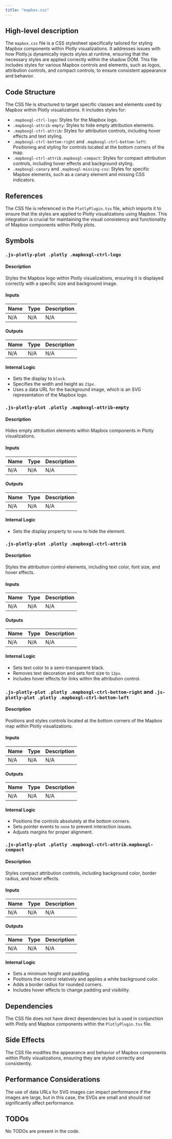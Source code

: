 ```yaml
---
title: "mapbox.css"
---
```


## High-level description

The `mapbox.css` file is a CSS stylesheet specifically tailored for styling Mapbox components within Plotly visualizations. It addresses issues with how Plotly.js dynamically injects styles at runtime, ensuring that the necessary styles are applied correctly within the shadow DOM. This file includes styles for various Mapbox controls and elements, such as logos, attribution controls, and compact controls, to ensure consistent appearance and behavior.

## Code Structure

The CSS file is structured to target specific classes and elements used by Mapbox within Plotly visualizations. It includes styles for:

- `.mapboxgl-ctrl-logo`: Styles for the Mapbox logo.
- `.mapboxgl-attrib-empty`: Styles to hide empty attribution elements.
- `.mapboxgl-ctrl-attrib`: Styles for attribution controls, including hover effects and text styling.
- `.mapboxgl-ctrl-bottom-right` and `.mapboxgl-ctrl-bottom-left`: Positioning and styling for controls located at the bottom corners of the map.
- `.mapboxgl-ctrl-attrib.mapboxgl-compact`: Styles for compact attribution controls, including hover effects and background styling.
- `.mapboxgl-canary` and `.mapboxgl-missing-css`: Styles for specific Mapbox elements, such as a canary element and missing CSS indicators.

## References

The CSS file is referenced in the `PlotlyPlugin.tsx` file, which imports it to ensure that the styles are applied to Plotly visualizations using Mapbox. This integration is crucial for maintaining the visual consistency and functionality of Mapbox components within Plotly plots.

## Symbols

### `.js-plotly-plot .plotly .mapboxgl-ctrl-logo`
#### Description
Styles the Mapbox logo within Plotly visualizations, ensuring it is displayed correctly with a specific size and background image.

#### Inputs
| Name | Type | Description |
|:-----|:-----|:------------|
| N/A  | N/A  | N/A         |

#### Outputs
| Name | Type | Description |
|:-----|:-----|:------------|
| N/A  | N/A  | N/A         |

#### Internal Logic
- Sets the display to `block`.
- Specifies the width and height as `21px`.
- Uses a data URL for the background image, which is an SVG representation of the Mapbox logo.

### `.js-plotly-plot .plotly .mapboxgl-attrib-empty`
#### Description
Hides empty attribution elements within Mapbox components in Plotly visualizations.

#### Inputs
| Name | Type | Description |
|:-----|:-----|:------------|
| N/A  | N/A  | N/A         |

#### Outputs
| Name | Type | Description |
|:-----|:-----|:------------|
| N/A  | N/A  | N/A         |

#### Internal Logic
- Sets the display property to `none` to hide the element.

### `.js-plotly-plot .plotly .mapboxgl-ctrl-attrib`
#### Description
Styles the attribution control elements, including text color, font size, and hover effects.

#### Inputs
| Name | Type | Description |
|:-----|:-----|:------------|
| N/A  | N/A  | N/A         |

#### Outputs
| Name | Type | Description |
|:-----|:-----|:------------|
| N/A  | N/A  | N/A         |

#### Internal Logic
- Sets text color to a semi-transparent black.
- Removes text decoration and sets font size to `12px`.
- Includes hover effects for links within the attribution control.

### `.js-plotly-plot .plotly .mapboxgl-ctrl-bottom-right` and `.js-plotly-plot .plotly .mapboxgl-ctrl-bottom-left`
#### Description
Positions and styles controls located at the bottom corners of the Mapbox map within Plotly visualizations.

#### Inputs
| Name | Type | Description |
|:-----|:-----|:------------|
| N/A  | N/A  | N/A         |

#### Outputs
| Name | Type | Description |
|:-----|:-----|:------------|
| N/A  | N/A  | N/A         |

#### Internal Logic
- Positions the controls absolutely at the bottom corners.
- Sets pointer events to `none` to prevent interaction issues.
- Adjusts margins for proper alignment.

### `.js-plotly-plot .plotly .mapboxgl-ctrl-attrib.mapboxgl-compact`
#### Description
Styles compact attribution controls, including background color, border radius, and hover effects.

#### Inputs
| Name | Type | Description |
|:-----|:-----|:------------|
| N/A  | N/A  | N/A         |

#### Outputs
| Name | Type | Description |
|:-----|:-----|:------------|
| N/A  | N/A  | N/A         |

#### Internal Logic
- Sets a minimum height and padding.
- Positions the control relatively and applies a white background color.
- Adds a border radius for rounded corners.
- Includes hover effects to change padding and visibility.

## Dependencies

The CSS file does not have direct dependencies but is used in conjunction with Plotly and Mapbox components within the `PlotlyPlugin.tsx` file.

## Side Effects

The CSS file modifies the appearance and behavior of Mapbox components within Plotly visualizations, ensuring they are styled correctly and consistently.

## Performance Considerations

The use of data URLs for SVG images can impact performance if the images are large, but in this case, the SVGs are small and should not significantly affect performance.

## TODOs

No TODOs are present in the code.